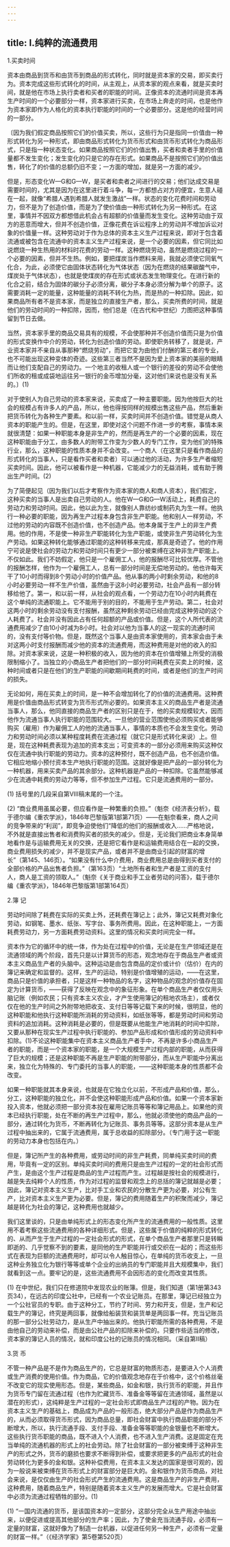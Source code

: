 ```yaml
---
---
---
```

title: Ⅰ.纯粹的流通费用
---







1.买卖时间

资本由商品到货币和由货币到商品的形式转化，同时就是资本家的交易，即买卖行为。资本完成这些形式转化的时间，从主观上，从资本家的观点来看，就是买卖时间，就是他在市场上执行卖者和买者的职能的时间。正像资本的流通时间是资本再生产时间的一个必要部分一样，资本家进行买卖，在市场上奔走的时间，也是他作为资本家即作为人格化的资本执行职能的时间的一个必要部分。这是他的经营时间的一部分。

〔因为我们假定商品按照它们的价值买卖，所以，这些行为只是指同一价值由一种形式转化为另一种形式，即由商品形式转化为货币形式和由货币形式转化为商品形式，只是指一种状态变化。如果商品按照它们的价值出售，买者和卖者手里的价值量都不发生变化；发生变化的只是它的存在形式。如果商品不是按照它们的价值出售，转化了的价值的总额仍旧不变；一方面的增加，就是另一方面的减少。

但是，形态变化W—G和G—W，是买者和卖者之间进行的交易；他们达成交易是需要时间的，尤其是因为在这里进行着斗争，每一方都想占对方的便宜，生意人碰在一起，就像“希腊人遇到希腊人就发生激战”一样。状态的变化花费时间和劳动力，但不是为了创造价值，而是为了使价值由一种形式转化为另一种形式。在这里，事情并不因双方都想借此机会占有超额的价值量而发生变化。这种劳动由于双方的恶意而增大，但并不创造价值，正像花费在诉讼程序上的劳动并不增加诉讼对象的价值量一样。这种劳动对于作为总体的资本主义生产过程来说，即对于包含着流通或被包含在流通中的资本主义生产过程来说，是一个必要的因素，但它同比如说燃烧一种生热用的材料时花费的劳动一样。这种燃烧劳动，虽然是燃烧过程的一个必要的因素，但并不生热。例如，要把煤炭当作燃料来用，我就必须使它同氧气化合，为此，必须使它由固体状态转化为气体状态（因为在燃烧的结果碳酸气中，煤炭处于气体状态），也就是使煤炭的存在形式或状态发生物理变化。在进行新的化合之前，结合为固体的碳分子必须分离，碳分子本身必须分解为单个的原子。这需要消耗一定的能量，这种能量的消耗不转化为热，而是热的一种扣除。因此，如果商品所有者不是资本家，而是独立的直接生产者，那么，买卖所费的时间，就是他们的劳动时间的一种扣除，因而，他们总是（在古代和中世纪）力图把这种事情留到节日去做。

当然，资本家手里的商品交易具有的规模，不会使那种并不创造价值而只是为价值的形式变换作中介的劳动，转化为创造价值的劳动。即使职务转移了，就是说，产业资本家并不亲自从事那种“燃烧劳动”，而把它变为由他们付酬的第三者的专业，也不可能出现这种变体的奇迹。这些第三者当然不是因为爱上资本家的美丽的眼睛而让他们支配自己的劳动力。一个地主的收租人或一个银行的差役的劳动不会使他们所收的租或成袋地运往另一银行的金币增加分毫，这对他们来说也是没有关系的。〕(1)

对于使别人为自己劳动的资本家来说，买卖成了一种主要职能。因为他按巨大的社会的规模占有许多人的产品，所以，他也得按同样的规模出售这些产品，然后重新把货币转化为各种生产要素。和以前一样，买卖时间并不创造价值。错觉是从商人资本的职能产生的。但是，在这里，即使对这个问题不作进一步的考察，事情本来就很清楚：如果一种职能本身是非生产的，然而是再生产的一个必要的因素，现在这种职能由于分工，由多数人的附带工作变为少数人的专门工作，变为他们的特殊行业，那么，这种职能的性质本身并不会改变。一个商人（在这里只是看作商品的形式转化的当事人，只是看作买者和卖者）可以通过他的活动，为许多生产者缩短买卖时间。因此，他可以被看作是一种机器，它能减少力的无益消耗，或有助于腾出生产时间。(2)

为了简便起见（因为我们以后才考察作为资本家的商人和商人资本），我们假定，这种买卖的当事人是出卖自己劳动的人。他在W—G和G—W活动上，耗费自己的劳动力和劳动时间。因此，他以此为生，就像别人靠纺纱或制药丸为生一样。他执行一种必要的职能，因为再生产过程本身包含非生产职能。他和别人一样劳动，不过他的劳动的内容既不创造价值，也不创造产品。他本身属于生产上的非生产费用。他的作用，不是使一种非生产职能转化为生产职能，或使非生产劳动转化为生产劳动。如果这种转化能够通过职能的这种转移来完成，那真是奇迹了。他的作用宁可说是使社会的劳动力和劳动时间只有更少一部分被束缚在这种非生产职能上。不仅如此。我们不妨假定，他只是一个雇佣工人，他的报酬尽可比较优厚。不管他的报酬怎样，他作为一个雇佣工人，总有一部分时间是无偿地劳动的。他也许每天干了10小时而得到8个劳动小时的价值产品。他从事的两小时剩余劳动，和他的8小时必要劳动一样不生产价值，虽然由于这8小时必要劳动，社会产品有一部分转移给他了。第一，和以前一样，从社会的观点看，一个劳动力在10小时内耗费在这个单纯的流通职能上。它不能用于别的目的，不能用于生产劳动。第二，社会对这两小时的剩余劳动没有支付报酬，虽然这种剩余劳动已经由完成这种劳动的这个人耗费了。社会并没有因此占有任何超额的产品或价值。但是，这个人所代表的流通费用减少了由10小时减为8小时。社会对以他为当事人的这一现实的流通时间的，没有支付等价物。但是，既然这个当事人是由资本家使用的，资本家会由于未对这两小时支付报酬而减少他的资本的流通费用，而这种费用是对他的收入的扣除。对资本家来说，这是一种积极的收入，因为他的资本在价值增殖上所受的消极限制缩小了。当独立的小商品生产者把他们的一部分时间耗费在买卖上的时候，这种时间或者只是在他们的生产职能的间歇期间耗费的时间，或者是他们的生产时间的损失。

无论如何，用在买卖上的时间，是一种不会增加转化了的价值的流通费用。这种费用是价值由商品形式转变为货币形式所必要的。如果资本主义的商品生产者是流通当事人，那么，他同直接的商品生产者的区别只是在于，他的买卖规模较大，因而他作为流通当事人执行职能的范围较大。一旦他的营业范围使他必须购买或者能够购买（雇用）作为雇佣工人的他的流通当事人，事情的本质也不会发生变化。劳动力和劳动时间必须以某种程度耗费在流通过程（就它只是形式转化来说）上。但是，现在这种耗费表现为追加的资本支出；可变资本的一部分必须用来购买这种仅仅在流通中执行职能的劳动力。资本的这种预付，既不创造产品，也不创造价值。它相应地缩小预付资本生产地执行职能的范围。这就好像是把产品的一部分转化为一种机器，用来买卖产品的其余部分。这种机器是产品的一种扣除。它虽然能够减少在流通中耗费的劳动力等等，但不参加生产过程。它只是流通费用的一部分。

(1) 括号里的几段采自第Ⅷ稿末尾的一个注。

(2) “商业费用虽属必要，但应看作是一种繁重的负担。”（魁奈《经济表分析》，载于德尔编《重农学派》，1846年巴黎版第1部第71页）——在魁奈看来，商人之间的竞争带来的“利润”，即竞争迫使他们“降低的他们的报酬或收入……严格地说，不外就是直接出售者和消费购买者的损失的减少。但是，无论我们把商业本身简单地看作是与运输费用无关的交换，还是把它看作是和运输费用结合在一起的交换，商业费用损失的减少，并不是现实产品，或者并不是由商业引起的财富的增长”（第145、146页）。“如果没有什么中介费用，商业费用总是由得到买者支付的全部价格的产品出售者负担。”（第163页）“土地所有者和生产者是工资的支付人，商人是工资的领取人。”（魁奈《关于商业和手工业者劳动的问答》，载于德尔编《重农学派》，1846年巴黎版第1部第164页）





2.簿 记

劳动时间除了耗费在实际的买卖上外，还耗费在簿记上；此外，簿记又耗费对象化劳动，如钢笔、墨水、纸张、写字台、事务所费用。因此，在这种职能上，一方面耗费劳动力，另一方面耗费劳动资料。这里的情况和买卖时间完全一样。

资本作为它的循环中的统一体，作为处在过程中的价值，无论是在生产领域还是在流通领域的两个阶段，首先只是以计算货币的形态，观念地存在于商品生产者或资本主义商品生产者的头脑中。这种运动是由包含商品的定价或计价（估价）在内的簿记来确定和监督的。这样，生产的运动，特别是价值增殖的运动，——在这里，商品只是价值的承担者，只是这样一种物品的名字，这种物品的观念的价值存在固定为计算货币，——获得了反映在观念中的象征形象。在单个商品生产者仅仅用头脑记账（例如农民；只有资本主义农业，才产生使用簿记的租地农场主），或者仅仅在他的生产时间之外附带地把收支、支付日等等记载下来的时候，很明显，他的这种职能和他执行这种职能所消耗的劳动资料，如纸张等等，都是劳动时间和劳动资料的追加消耗。这种消耗是必要的，但是既要从他能生产地消耗的时间中扣除，又要从那种在现实生产过程中执行职能的、参加产品形成和价值形成的劳动资料中扣除。(1)不论这种职能集中在资本主义商品生产者手中，不再是许多小商品生产者的职能，而是一个资本家的职能，是一个大规模生产过程内部的职能，从而获得了巨大的规模；还是这种职能不再是生产职能的附带部分，而从生产职能中分离出来，独立化为特殊的、专门委托的当事人的职能，——这种职能本身的性质都不会改变。

如果一种职能就其本身来说，也就是在它独立化以前，不形成产品和价值，那么，分工，这种职能的独立化，并不会使这种职能形成产品和价值。如果一个资本家新投入资本，他就必须把一部分资本投在雇用记账员等等和簿记用品上。如果他的资本已经执行职能，处在不断的再生产过程中，那么，他就必须使他的商品产品的一部分，通过转化为货币，不断再转化为记账员、事务员等等。这部分资本是从生产过程中抽出来的，它属于流通费用，属于总收益的扣除部分。（专门用于这一职能的劳动力本身也包括在内。）

但是，簿记所产生的各种费用，或劳动时间的非生产耗费，同单纯买卖时间的费用，毕竟有一定的区别。单纯买卖时间的费用只是由生产过程的一定的社会形式而产生，是由这个生产过程是商品的生产过程而产生。过程越是按社会的规模进行，越是失去纯粹个人的性质，作为对过程的监督和观念上的总括的簿记就越是必要；因此，簿记对资本主义生产，比对手工业和农民的分散生产更为必要，对公有生产，比对资本主义生产更为必要。但是，簿记的费用随着生产的积聚而减少，簿记越是转化为社会的簿记，这种费用也就越少。

我们这里谈的，只是由单纯形式上的形态变化所产生的流通费用的一般性质。这里用不着考察这些流通费用的各种详细形式。但是，这些属于价值的纯粹的形式转化的、从而产生于生产过程的一定社会形式的形式，在单个商品生产者那里只是转瞬即逝的、几乎觉察不到的要素，是同他的生产职能并行或交织在一起的；而这些形式在表现为巨额的流通费用时，却可以令人触目惊心，在单纯的货币收支上，一旦这种业务独立化为银行等等或单个企业的出纳员的专门职能并且大规模集中，我们就看到这一点。要牢记的是，这些流通费用不会因形态的变化而改变其性质。

(1) 在中世纪，我们只在修道院中发现农业的账簿。但是，我们知道（第1册第343页34），在远古的印度公社中，已经有一个农业记账员。在那里，簿记已经独立为一个公社官员的专职。由于这种分工，节约了时间、劳力和开支，但是，生产和记载生产的簿记，终究是两回事，就像给船装货和装货单是两回事一样。充当记账员的那一部分公社劳动力，是从生产中抽出来的。他执行职能所需的各种费用，不是由他自己的劳动来补偿，而是由公社产品的扣除来补偿的。只要作些适当的修改，资本家的簿记人员的情况，就和印度公社的记账员的情况相同。（采自第Ⅱ稿）





3.货 币

不管一种产品是不是作为商品生产的，它总是财富的物质形态，是要进入个人消费或生产消费的使用价值。作为商品，它的价值观念地存在于价格中，这个价格丝毫不改变它的现实使用形态。但是，某些商品，如金和银，执行货币的职能，并且作为货币专门留在流通过程（也作为贮藏货币、准备金等等留在流通领域，虽然是以潜在的形式），这纯粹是生产过程的一定社会形式即商品生产过程的产物。因为在资本主义生产的基础上，商品成为产品的一般形态，绝大部分产品是作为商品生产的，从而必须取得货币形式，因为商品总量，即社会财富中执行商品职能的部分不断增大，所以，执行流通手段、支付手段、准备金等等职能的金银量也不断增大。这些执行货币职能的商品，既不进入个人消费，也不进入生产消费。这是固定在充当单纯的流通机器的形式上的社会劳动。除了社会财富的一部分被束缚于这种非生产的形式之外，货币的磨损也要求不断得到补偿，或要求把更多的产品形式的社会劳动转化为更多的金和银。这种补偿费用，在资本主义发达的国家是很可观的，因为一般说来被束缚在货币形式上的财富部分是巨大的。金和银作为货币商品，对社会来说，是仅仅由生产的社会形式产生的流通费用。这是商品生产的非生产费用，这种费用，随着商品生产，特别是随着资本主义生产的发展而增大。它是社会财富中必须为流通过程牺牲的部分。(1)

(1) “一国内流通的货币，是该国资本的一定部分，这部分完全从生产用途中抽出来，以便促进或提高其他部分的生产率；因此，为了使金充当流通手段，必须有一定量的财富，这就好像为了制造一台机器，以促进任何另一种生产，必须有一定量的财富一样。”（《经济学家》第5卷第520页）